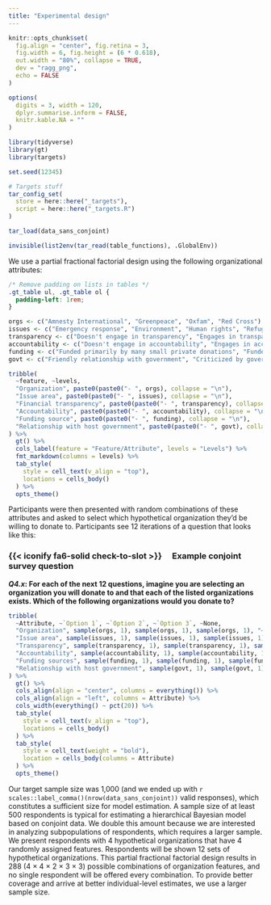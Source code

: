 ```yaml
---
title: "Experimental design"
---
```


```r
knitr::opts_chunk$set(
  fig.align = "center", fig.retina = 3,
  fig.width = 6, fig.height = (6 * 0.618),
  out.width = "80%", collapse = TRUE,
  dev = "ragg_png",
  echo = FALSE
)

options(
  digits = 3, width = 120,
  dplyr.summarise.inform = FALSE,
  knitr.kable.NA = ""
)
```

```r
library(tidyverse)
library(gt)
library(targets)

set.seed(12345)

# Targets stuff
tar_config_set(
  store = here::here("_targets"),
  script = here::here("_targets.R")
)

tar_load(data_sans_conjoint)

invisible(list2env(tar_read(table_functions), .GlobalEnv))
```

We use a partial fractional factorial design using the following organizational attributes:

```css
/* Remove padding on lists in tables */
.gt_table ul, .gt_table ol {
  padding-left: 1rem;
}
```

```r
orgs <- c("Amnesty International", "Greenpeace", "Oxfam", "Red Cross")
issues <- c("Emergency response", "Environment", "Human rights", "Refugee relief")
transparency <- c("Doesn't engage in transparency", "Engages in transparency")
accountability <- c("Doesn't engage in accountability", "Engages in accountability")
funding <- c("Funded primarily by many small private donations", "Funded primarily by a handful of wealthy private donors", "Funded primarily by government grants")
govt <- c("Friendly relationship with government", "Criticized by government", "Under government crackdown")

tribble(
  ~feature, ~levels,
  "Organization", paste0(paste0("- ", orgs), collapse = "\n"),
  "Issue area", paste0(paste0("- ", issues), collapse = "\n"),
  "Financial transparency", paste0(paste0("- ", transparency), collapse = "\n"),
  "Accountability", paste0(paste0("- ", accountability), collapse = "\n"),
  "Funding source", paste0(paste0("- ", funding), collapse = "\n"),
  "Relationship with host government", paste0(paste0("- ", govt), collapse = "\n")
) %>% 
  gt() %>% 
  cols_label(feature = "Feature/Attribute", levels = "Levels") %>% 
  fmt_markdown(columns = levels) %>% 
  tab_style(
    style = cell_text(v_align = "top"),
    locations = cells_body()
  ) %>% 
  opts_theme()
```

Participants were then presented with random combinations of these attributes and asked to select which hypothetical organization they'd be willing to donate to. Participants see 12 iterations of a question that looks like this:

::: {.callout-tip icon=false}
### {{< iconify fa6-solid check-to-slot >}}&emsp; Example conjoint survey question

***Q4.x*: For each of the next 12 questions, imagine you are selecting an organization you will donate to and that each of the listed organizations exists. Which of the following organizations would you donate to?**

```r
tribble(
  ~Attribute, ~`Option 1`, ~`Option 2`, ~`Option 3`, ~None,
  "Organization", sample(orgs, 1), sample(orgs, 1), sample(orgs, 1), "—",
  "Issue area", sample(issues, 1), sample(issues, 1), sample(issues, 1), "—",
  "Transparency", sample(transparency, 1), sample(transparency, 1), sample(transparency, 1), "—",
  "Accountability", sample(accountability, 1), sample(accountability, 1), sample(accountability, 1), "—",
  "Funding sources", sample(funding, 1), sample(funding, 1), sample(funding, 1), "—",
  "Relationship with host government", sample(govt, 1), sample(govt, 1), sample(govt, 1), "—"
) %>% 
  gt() %>% 
  cols_align(align = "center", columns = everything()) %>% 
  cols_align(align = "left", columns = Attribute) %>% 
  cols_width(everything() ~ pct(20)) %>% 
  tab_style(
    style = cell_text(v_align = "top"),
    locations = cells_body()
  ) %>% 
  tab_style(
    style = cell_text(weight = "bold"),
    location = cells_body(columns = Attribute)
  ) %>% 
  opts_theme()
```

:::

Our target sample size was 1,000 (and we ended up with `r scales::label_comma()(nrow(data_sans_conjoint))` valid responses), which constitutes a sufficient size for model estimation. A sample size of at least 500 respondents is typical for estimating a hierarchical Bayesian model based on conjoint data. We double this amount because we are interested in analyzing subpopulations of respondents, which requires a larger sample. We present respondents with 4 hypothetical organizations that have 4 randomly assigned features. Respondents will be shown 12 sets of hypothetical organizations. This partial fractional factorial design results in 288 (4 × 4 × 2 × 3 × 3) possible combinations of organization features, and no single respondent will be offered every combination. To provide better coverage and arrive at better individual-level estimates, we use a larger sample size.
